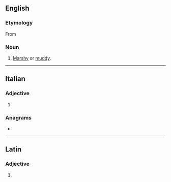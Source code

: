 ==English==

===Etymology===
From {{uder|en|la|ūlīginōsus||swampy, marshy}}

===Noun===
{{en-noun}}

# [[marshy|Marshy]] or [[muddy]].

----

==Italian==

===Adjective===
{{head|it|adjective form}}

# {{feminine plural of|it|uliginoso}}

===Anagrams===
* {{anagrams|it|a=egiilnosu|inseguilo}}

----

==Latin==

===Adjective===
{{la-adj-form|ūlīginōse}}

# {{inflection of|la|ūlīginōsus||voc|m|s}}